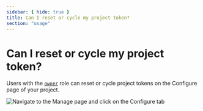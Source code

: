 ```yaml
---
sidebar: { hide: true }
title: Can I reset or cycle my project token?
section: "usage"
---
```


# Can I reset or cycle my project token?

Users with the [`owner`](/docs/collaborators#roles) role can reset or cycle project tokens on the Configure page of your project.

![Navigate to the Manage page and click on the Configure tab](../../../images/reset-project-token.png)
